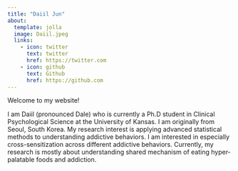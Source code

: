 ```yaml
---
title: "Daiil Jun"
about:
  template: jolla
  image: Daiil.jpeg
  links:
    - icon: twitter
      text: twitter
      href: https://twitter.com
    - icon: github
      text: Github
      href: https://github.com
---
```


Welcome to my website!

I am Daiil (pronounced Dale) who is currently a Ph.D student in Clinical Psychological Science at the University of Kansas. I am originally from Seoul, South Korea. My research interest is applying advanced statistical methods to understanding addictive behaviors. I am interested in especially cross-sensitization across different addictive behaviors. Currently, my research is mostly about understanding shared mechanism of eating hyper-palatable foods and addiction.
